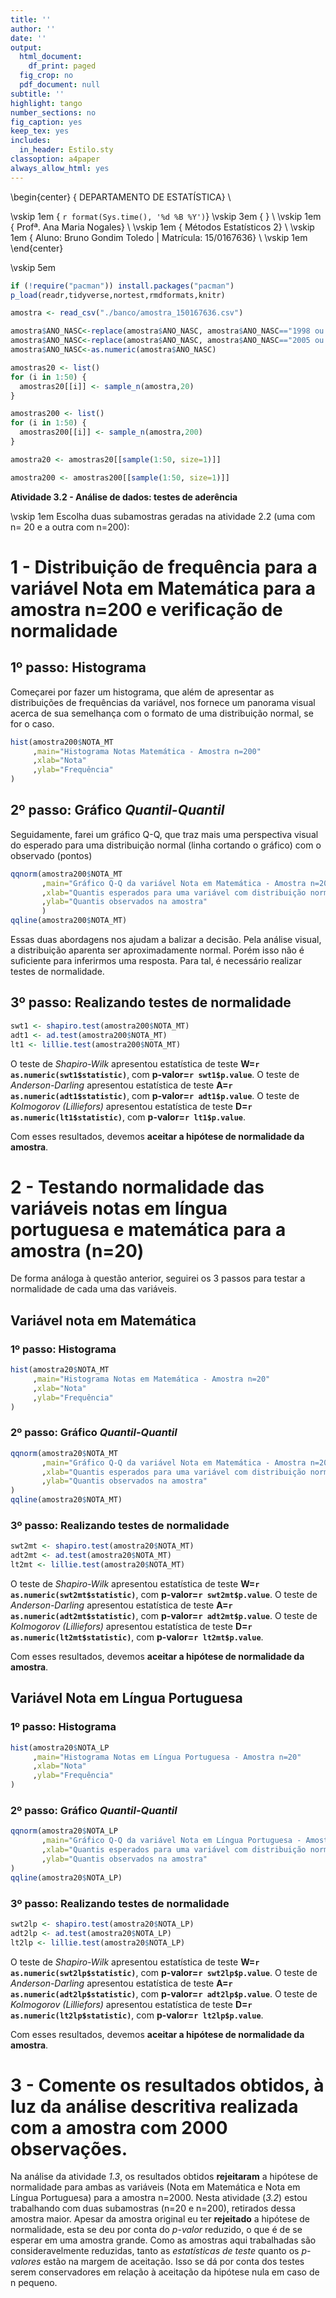 ```yaml
---
title: ''
author: ''
date: ''
output:
  html_document:
    df_print: paged
  fig_crop: no
  pdf_document: null
subtitle: ''
highlight: tango
number_sections: no
fig_caption: yes
keep_tex: yes
includes:
  in_header: Estilo.sty
classoption: a4paper
always_allow_html: yes
---
```

  
  
\begin{center}
{\Large
  DEPARTAMENTO DE ESTATÍSTICA} \\
\vspace{0.5cm}
\begin{figure}[!t]
\centering
\includegraphics[width=9cm, keepaspectratio]{logo-UnB.eps}
\end{figure}
\vskip 1em
{\large
  `r format(Sys.time(), '%d %B %Y')`}
\vskip 3em
{\LARGE
  \textbf{Atividade 3.2}} \\
\vskip 1em
{\Large
  Profª. Ana Maria Nogales} \\
\vskip 1em
{\Large
  Métodos Estatísticos 2} \\
\vskip 1em
{\Large
  Aluno: Bruno Gondim Toledo | Matrícula: 15/0167636} \\
\vskip 1em
\end{center}

\vskip 5em

```r

if (!require("pacman")) install.packages("pacman")
p_load(readr,tidyverse,nortest,rmdformats,knitr)

```

```r

amostra <- read_csv("./banco/amostra_150167636.csv")

amostra$ANO_NASC<-replace(amostra$ANO_NASC, amostra$ANO_NASC=="1998 ou antes",1999) 
amostra$ANO_NASC<-replace(amostra$ANO_NASC, amostra$ANO_NASC=="2005 ou depois",2004)
amostra$ANO_NASC<-as.numeric(amostra$ANO_NASC)

amostras20 <- list()
for (i in 1:50) {
  amostras20[[i]] <- sample_n(amostra,20)
}

amostras200 <- list()
for (i in 1:50) {
  amostras200[[i]] <- sample_n(amostra,200)
}

amostra20 <- amostras20[[sample(1:50, size=1)]]

amostra200 <- amostras200[[sample(1:50, size=1)]]

```

\center
**Atividade 3.2 - Análise de dados: testes de aderência**
\raggedright
\vskip 1em
Escolha duas subamostras geradas na atividade 2.2 (uma com n= 20 e a outra com n=200):

\begin{enumerate}
\item \textbf{Para a amostra com n=200, construa uma distribuição de frequências para uma das variáveis nota em língua portuguesa ou em matemática (como na Atividade 1.3; escolher uma das variáveis) e verifique se os dados podem ser descritos pela distribuição Normal.}.
\item \textbf{Teste normalidade das variáveis notas em língua portuguesa e matemática para a amostra (n=20). Apresente os testes de Shapiro-Wilk, Anderson-Darling e Kolmogorov (Lilliefors). }.
\item \textbf{Comente os resultados obtidos, à luz da análise descritiva realizada com a amostra com 2000 observações (Atividade 1.3).}
\end{enumerate}

\newpage

# 1 - Distribuição de frequência para a variável Nota em Matemática para a amostra n=200 e verificação de normalidade

## 1º passo: Histograma

Começarei por fazer um histograma, que além de apresentar as distribuições de frequências da variável, nos fornece um panorama visual acerca de sua semelhança com o formato de uma distribuição normal, se for o caso.

```r

hist(amostra200$NOTA_MT
     ,main="Histograma Notas Matemática - Amostra n=200"
     ,xlab="Nota"
     ,ylab="Frequência"
)

```

\newpage

## 2º passo: Gráfico *Quantil-Quantil*

Seguidamente, farei um gráfico Q-Q, que traz mais uma perspectiva visual do esperado para uma distribuição normal (linha cortando o gráfico) com o observado (pontos)

```r

qqnorm(amostra200$NOTA_MT
       ,main="Gráfico Q-Q da variável Nota em Matemática - Amostra n=200"
       ,xlab="Quantis esperados para uma variável com distribuição normal"
       ,ylab="Quantis observados na amostra"
       )
qqline(amostra200$NOTA_MT)

```

Essas duas abordagens nos ajudam a balizar a decisão. Pela análise visual, a distribuição aparenta ser aproximadamente normal. Porém isso não é suficiente para inferirmos uma resposta. Para tal, é necessário realizar testes de normalidade.

## 3º passo: Realizando testes de normalidade

```r

swt1 <- shapiro.test(amostra200$NOTA_MT)
adt1 <- ad.test(amostra200$NOTA_MT)
lt1 <- lillie.test(amostra200$NOTA_MT)

```

O teste de *Shapiro-Wilk* apresentou estatística de teste **W=`r as.numeric(swt1$statistic)`**, com **p-valor=`r swt1$p.value`**.
O teste de *Anderson-Darling* apresentou estatística de teste **A=`r as.numeric(adt1$statistic)`**, com **p-valor=`r adt1$p.value`**.
O teste de *Kolmogorov (Lilliefors)* apresentou estatística de teste **D=`r as.numeric(lt1$statistic)`**, com **p-valor=`r lt1$p.value`**.

Com esses resultados, devemos **aceitar a hipótese de normalidade da amostra**.


\newpage

# 2 - Testando normalidade das variáveis notas em língua portuguesa e matemática para a amostra (n=20)

De forma análoga à questão anterior, seguirei os 3 passos para testar a normalidade de cada uma das variáveis.

## Variável nota em Matemática

### 1º passo: Histograma

```r

hist(amostra20$NOTA_MT
     ,main="Histograma Notas em Matemática - Amostra n=20"
     ,xlab="Nota"
     ,ylab="Frequência"
)

```

### 2º passo: Gráfico *Quantil-Quantil*

```r

qqnorm(amostra20$NOTA_MT
       ,main="Gráfico Q-Q da variável Nota em Matemática - Amostra n=200"
       ,xlab="Quantis esperados para uma variável com distribuição normal"
       ,ylab="Quantis observados na amostra"
)
qqline(amostra20$NOTA_MT)

```

### 3º passo: Realizando testes de normalidade

```r

swt2mt <- shapiro.test(amostra20$NOTA_MT)
adt2mt <- ad.test(amostra20$NOTA_MT)
lt2mt <- lillie.test(amostra20$NOTA_MT)

```

O teste de *Shapiro-Wilk* apresentou estatística de teste **W=`r as.numeric(swt2mt$statistic)`**, com **p-valor=`r swt2mt$p.value`**.
O teste de *Anderson-Darling* apresentou estatística de teste **A=`r as.numeric(adt2mt$statistic)`**, com **p-valor=`r adt2mt$p.value`**.
O teste de *Kolmogorov (Lilliefors)* apresentou estatística de teste **D=`r as.numeric(lt2mt$statistic)`**, com **p-valor=`r lt2mt$p.value`**.

Com esses resultados, devemos **aceitar a hipótese de normalidade da amostra**.

## Variável Nota em Língua Portuguesa

### 1º passo: Histograma

```r

hist(amostra20$NOTA_LP
     ,main="Histograma Notas em Língua Portuguesa - Amostra n=20"
     ,xlab="Nota"
     ,ylab="Frequência"
)

```

### 2º passo: Gráfico *Quantil-Quantil*

```r

qqnorm(amostra20$NOTA_LP
       ,main="Gráfico Q-Q da variável Nota em Língua Portuguesa - Amostra n=200"
       ,xlab="Quantis esperados para uma variável com distribuição normal"
       ,ylab="Quantis observados na amostra"
)
qqline(amostra20$NOTA_LP)

```

### 3º passo: Realizando testes de normalidade

```r

swt2lp <- shapiro.test(amostra20$NOTA_LP)
adt2lp <- ad.test(amostra20$NOTA_LP)
lt2lp <- lillie.test(amostra20$NOTA_LP)

```

O teste de *Shapiro-Wilk* apresentou estatística de teste **W=`r as.numeric(swt2lp$statistic)`**, com **p-valor=`r swt2lp$p.value`**.
O teste de *Anderson-Darling* apresentou estatística de teste **A=`r as.numeric(adt2lp$statistic)`**, com **p-valor=`r adt2lp$p.value`**.
O teste de *Kolmogorov (Lilliefors)* apresentou estatística de teste **D=`r as.numeric(lt2lp$statistic)`**, com **p-valor=`r lt2lp$p.value`**.

Com esses resultados, devemos **aceitar a hipótese de normalidade da amostra**.

\newpage

# 3 - Comente os resultados obtidos, à luz da análise descritiva realizada com a amostra com 2000 observações.

Na análise da atividade *1.3*, os resultados obtidos **rejeitaram** a hipótese de normalidade para ambas as variáveis (Nota em Matemática e Nota em Língua Portuguesa) para a amostra n=2000. Nesta atividade (*3.2*) estou trabalhando com duas subamostras (n=20 e n=200), retirados dessa amostra maior. Apesar da amostra original eu ter **rejeitado** a hipótese de normalidade, esta se deu por conta do *p-valor* reduzido, o que é de se esperar em uma amostra grande. Como as amostras aqui trabalhadas são consideravelmente reduzidas, tanto as *estatísticas de teste* quanto os *p-valores* estão na margem de aceitação. Isso se dá por conta dos testes serem conservadores em relação à aceitação da hipótese nula em caso de n pequeno.